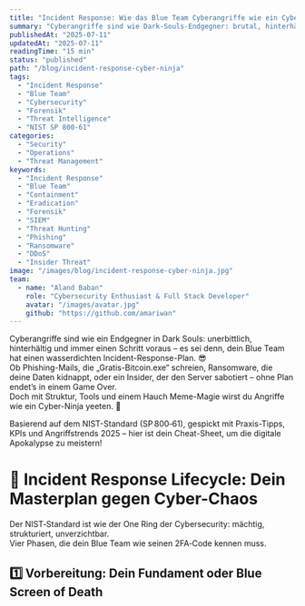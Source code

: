 ```yaml
---
title: "Incident Response: Wie das Blue Team Cyberangriffe wie ein Cyber-Ninja zerlegt 🥷"
summary: "Cyberangriffe sind wie Dark-Souls-Endgegner: brutal, hinterhältig und unerbittlich. Mit einem wasserdichten Incident-Response-Plan kannst du als Cyber-Ninja zurückschlagen. Hier dein Guide mit NIST-Framework, Tipps, KPIs und Angriffstrends für 2025."
publishedAt: "2025-07-11"
updatedAt: "2025-07-11"
readingTime: "15 min"
status: "published"
path: "/blog/incident-response-cyber-ninja"
tags:
  - "Incident Response"
  - "Blue Team"
  - "Cybersecurity"
  - "Forensik"
  - "Threat Intelligence"
  - "NIST SP 800-61"
categories:
  - "Security"
  - "Operations"
  - "Threat Management"
keywords:
  - "Incident Response"
  - "Blue Team"
  - "Containment"
  - "Eradication"
  - "Forensik"
  - "SIEM"
  - "Threat Hunting"
  - "Phishing"
  - "Ransomware"
  - "DDoS"
  - "Insider Threat"
image: "/images/blog/incident-response-cyber-ninja.jpg"
team:
  - name: "Aland Baban"
    role: "Cybersecurity Enthusiast & Full Stack Developer"
    avatar: "/images/avatar.jpg"
    github: "https://github.com/amariwan"
---
```


Cyberangriffe sind wie ein Endgegner in Dark Souls: unerbittlich, hinterhältig und immer einen Schritt voraus – es sei denn, dein Blue Team hat einen wasserdichten Incident-Response-Plan. 😎  
Ob Phishing-Mails, die „Gratis-Bitcoin.exe“ schreien, Ransomware, die deine Daten kidnappt, oder ein Insider, der den Server sabotiert – ohne Plan endet’s in einem Game Over.  
Doch mit Struktur, Tools und einem Hauch Meme-Magie wirst du Angriffe wie ein Cyber-Ninja yeeten. 🥷  

Basierend auf dem NIST-Standard (SP 800‑61), gespickt mit Praxis-Tipps, KPIs und Angriffstrends 2025 – hier ist dein Cheat-Sheet, um die digitale Apokalypse zu meistern!


# 🔷 Incident Response Lifecycle: Dein Masterplan gegen Cyber-Chaos

Der NIST‑Standard ist wie der One Ring der Cybersecurity: mächtig, strukturiert, unverzichtbar.  
Vier Phasen, die dein Blue Team wie seinen 2FA‑Code kennen muss.


## 1️⃣ Vorbereitung: Dein Fundament oder Blue Screen of Death



